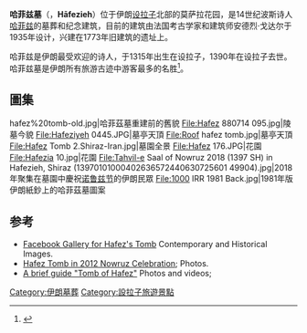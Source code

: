 '''哈菲兹墓'''（{{lang|fa|حافظیه}}，'''Hāfezieh'''）位于伊朗[[设拉子|设拉子]]北部的莫萨拉花园，是14世纪波斯诗人[[哈菲兹_(诗人)|哈菲兹]]的墓葬和纪念建筑，目前的建筑由法国考古学家和建筑师安德烈·戈达尔于1935年设计，兴建在1773年旧建筑的遗址上。

哈菲兹是伊朗最受欢迎的诗人，于1315年出生在设拉子，1390年在设拉子去世。哈菲兹墓是伊朗所有旅游古迹中游客最多的名胜<ref>{{cite web |title=波斯波利斯遗址和哈菲兹墓成为最受欢迎的景点 |url=http://ir.mofcom.gov.cn/article/ddgk/e/200903/20090306122761.shtml |publisher=中华人民共和国商务部 |date=2009-03-24 |accessdate=2013-11-17}}</ref>。

==圖集==
<gallery>
hafez%20tomb-old.jpg|哈菲茲墓重建前的舊貌
File:Hafez 880714 095.jpg|陵墓今貌
File:Hafeziyeh 0445.JPG|墓亭天頂
File:Roof hafez tomb.jpg|墓亭天頂
File:Hafez Tomb 2.Shiraz-Iran.jpg|墓園全景
File:Hafez 176.JPG|花園
File:Hafezia 10.jpg|花園
File:Tahvil-e Saal of Nowruz 2018 (1397 SH) in Hafezieh, Shiraz (13970101000402636572440630725601 49904).jpg|2018年聚集在墓園中慶祝[[诺鲁兹节|诺鲁兹节]]的伊朗民眾
File:1000 IRR 1981 Back.jpg|1981年版伊朗紙鈔上的哈菲茲墓圖案
</gallery>

==参考==
{{reflist}}
* [http://www.facebook.com/media/set/?set=a.397722636906391.101706.137434399601884&type=3 Facebook Gallery for Hafez's Tomb] Contemporary and Historical Images.
* [https://web.archive.org/web/20120719231002/http://www.photoparsi.com/5/491-hafez-tomb-in-2012-nowruz Hafez Tomb in 2012 Nowruz Celebration]; Photos.
* [https://archive.today/20140527165820/http://www.lovelyiran.com/hot-spots/the-tomb-of-hafez A brief guide "Tomb of Hafez"] Photos and videos; 

{{Fars Province}}

[[Category:伊朗墓葬|Category:伊朗墓葬]]
[[Category:設拉子旅遊景點|Category:設拉子旅遊景點]]